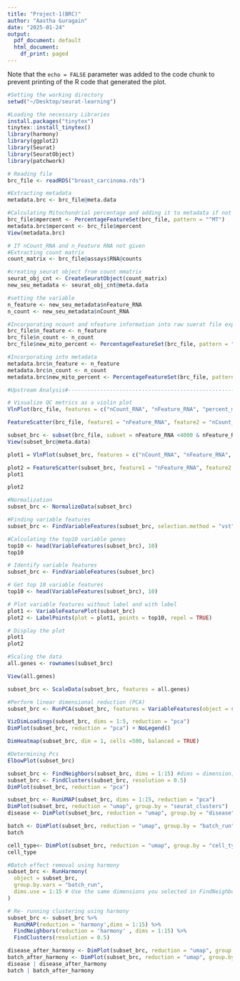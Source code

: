 ```yaml
---
title: "Project-1(BRC)"
author: "Aastha Guragain"
date: "2025-01-24"
output:
  pdf_document: default
  html_document:
    df_print: paged
---
```




Note that the `echo = FALSE` parameter was added to the code chunk to prevent printing of the R code that generated the plot.
```r
#Setting the working directory
setwd("~/Desktop/seurat-learning")

#Loading the necessary Libraries
install.packages("tinytex")
tinytex::install_tinytex()
library(harmony)
library(ggplot2)
library(Seurat)
library(SeuratObject)
library(patchwork)
```

```r
# Reading file
brc_file <- readRDS("breast_carcinoma.rds")


```

```r
#Extracting metadata
metadata.brc <- brc_file@meta.data

```

```r
#Calculating Mitochondrial percentage and adding it to metadata if not given
brc_file$mpercent <- PercentageFeatureSet(brc_file, pattern = "^MT")
metadata.brc$mpercent <- brc_file$mpercent
View(metadata.brc)

```

```r
# If nCount_RNA and n_Feature RNA not given
#Extracting count matrix
count_matrix <- brc_file@assays$RNA@counts

#creating seurat object from count mmatrix
seurat_obj_cnt <- CreateSeuratObject(count_matrix)
new_seu_metadata <- seurat_obj_cnt@meta.data

#setting the variable
n_feature <- new_seu_metadata$nFeature_RNA
n_count <- new_seu_metadata$nCount_RNA
```




```r
#Incorporating ncount and nfeature information into raw suerat file expecting it do not have these features
brc_file$n_feature <- n_feature
brc_file$n_count <- n_count
brc_file$new_mito_percent <- PercentageFeatureSet(brc_file, pattern = "^MT-")

#Incorporating into metadata
metadata.brc$n_feature <- n_feature
metadata.brc$n_count <- n_count
metadata.brc$new_mito_percent <- PercentageFeatureSet(brc_file, pattern = "^MT-")

```

```r
#Upstream Analysis#------------------------------------------------------------------

# Visualize QC metrics as a violin plot
VlnPlot(brc_file, features = c("nCount_RNA", "nFeature_RNA", "percent_mito"), ncol = 3)


```


```r
FeatureScatter(brc_file, feature1 = "nFeature_RNA", feature2 = "nCount_RNA") + geom_smooth(method = "lm")
```



```r
subset_brc <- subset(brc_file, subset = nFeature_RNA <4000 & nFeature_RNA > 700 & nCount_RNA < 20000 & nCount_RNA >500 & percent_mito <10)
View(subset_brc@meta.data)
```


```r
plot1 = VlnPlot(subset_brc, features = c("nCount_RNA", "nFeature_RNA", "percent_mito"), ncol = 3)

plot2 = FeatureScatter(subset_brc, feature1 = "nFeature_RNA", feature2 = "nCount_RNA") + geom_smooth(method = "lm")
plot1
```


```r
plot2

```


```r
#Normalization
subset_brc <- NormalizeData(subset_brc)

```

```r
#Finding variable features
subset_brc <- FindVariableFeatures(subset_brc, selection.method = "vst", nfeatures = 2000)
```


```r
#Calculating the top10 variable genes
top10 <- head(VariableFeatures(subset_brc), 10)
top10
```


```r
# Identify variable features
subset_brc <- FindVariableFeatures(subset_brc)

```


```r
# Get top 10 variable features
top10 <- head(VariableFeatures(subset_brc), 10)
```


```r
# Plot variable features without label and with label
plot1 <- VariableFeaturePlot(subset_brc)
plot2 <- LabelPoints(plot = plot1, points = top10, repel = TRUE)

# Display the plot
plot1
plot2
```
```r
#Scaling the data
all.genes <- rownames(subset_brc)

View(all.genes)

subset_brc <- ScaleData(subset_brc, features = all.genes)

```


```r
#Perform linear dimensional reduction (PCA)
subset_brc <- RunPCA(subset_brc, features = VariableFeatures(object = subset_brc))

VizDimLoadings(subset_brc, dims = 1:5, reduction = "pca")
DimPlot(subset_brc, reduction = "pca") + NoLegend()
```


```r
DimHeatmap(subset_brc, dim = 1, cells =500, balanced = TRUE)
```


```r
#Determining Pcs
ElbowPlot(subset_brc)
```


```r
subset_brc <- FindNeighbors(subset_brc, dims = 1:15) #dims = dimension, 
subset_brc <- FindClusters(subset_brc, resolution = 0.5)
DimPlot(subset_brc, reduction = "pca")
```


```r
subset_brc <- RunUMAP(subset_brc, dims = 1:15, reduction = "pca")
DimPlot(subset_brc, reduction = "umap", group.by = "seurat_clusters")
disease <- DimPlot(subset_brc, reduction = "umap", group.by = "disease" , label = "TRUE")

```


```r
batch <- DimPlot(subset_brc, reduction = "umap", group.by = "batch_run", label = "TRUE")
batch
```


```r
cell_type<- DimPlot(subset_brc, reduction = "umap", group.by = "cell_type")
cell_type
```


```r
#Batch effect removal using harmony
subset_brc <- RunHarmony(
  object = subset_brc,
  group.by.vars = "batch_run",
  dims.use = 1:15 # Use the same dimensions you selected in FindNeighbors
)

```


```r
# Re- running clustering using harmony
subset_brc <- subset_brc %>%
  RunUMAP(reduction = 'harmony',dims = 1:15) %>% 
  FindNeighbors(reduction = 'harmony' , dims = 1:15) %>%
  FindClusters(resolution = 0.5)
```





```r
disease_after_harmony <- DimPlot(subset_brc, reduction = "umap", group.by = "disease" , label = "TRUE")
batch_after_harmony <- DimPlot(subset_brc, reduction = "umap", group.by = "batch_run", label = "TRUE")
disease | disease_after_harmony
batch | batch_after_harmony

```


